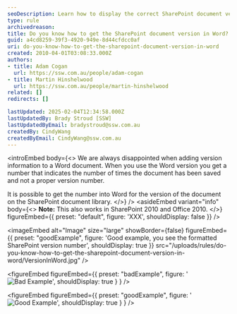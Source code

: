 ```yaml
---
seoDescription: Learn how to display the correct SharePoint document version number in your Word files.
type: rule
archivedreason:
title: Do you know how to get the SharePoint document version in Word?
guid: a4cd8259-39f3-4920-949e-8d44cfdcc0af
uri: do-you-know-how-to-get-the-sharepoint-document-version-in-word
created: 2010-04-01T03:08:33.000Z
authors:
- title: Adam Cogan
  url: https://ssw.com.au/people/adam-cogan
- title: Martin Hinshelwood
  url: https://ssw.com.au/people/martin-hinshelwood
related: []
redirects: []

lastUpdated: 2025-02-04T12:34:58.000Z
lastUpdatedBy: Brady Stroud [SSW]
lastUpdatedByEmail: bradystroud@ssw.com.au
createdBy: CindyWang
createdByEmail: CindyWang@ssw.com.au
---
```


<introEmbed
  body={<>
We are always disappointed when adding version information to a Word document. When you use the Word version you get a number that indicates the number of times the document has been saved and not a proper version number.

It is possible to get the number into Word for the version of the document on the SharePoint document library.
  </>}
/>
<asideEmbed
  variant="info"
  body={<>
    **Note:** This also works in SharePoint 2010 and Office 2010.
  </>}
  figureEmbed={{
    preset: "default",
    figure: 'XXX',
    shouldDisplay: false
  }}
/>

<imageEmbed
  alt="Image"
  size="large"
  showBorder={false}
  figureEmbed={{
    preset: "goodExample",
    figure: 'Good example, you see the formatted SharePoint version number',
    shouldDisplay: true
  }}
  src="/uploads/rules/do-you-know-how-to-get-the-sharepoint-document-version-in-word/VersionInWord.jpg"
/>

<figureEmbed figureEmbed={{
  preset: "badExample",
  figure: '![Bad Example](/uploads/rules/do-you-know-how-to-get-the-sharepoint-document-version-in-word/BadVersioning.png)',
  shouldDisplay: true
} } />


<figureEmbed figureEmbed={{
  preset: "goodExample",
  figure: '![Good Example](/uploads/rules/do-you-know-how-to-get-the-sharepoint-document-version-in-word/GoodVersioning.png)',
  shouldDisplay: true
} } />
